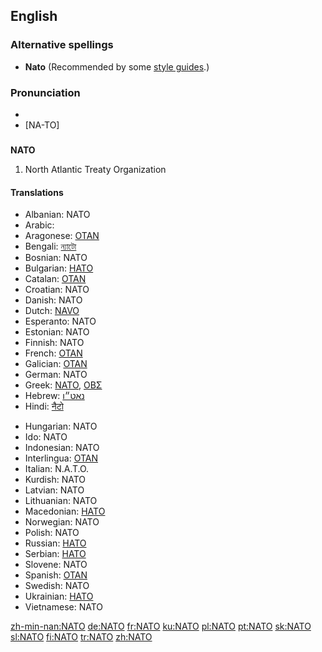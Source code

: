 {{see|nato}}
==English==
{{wikipedia}}

===Alternative spellings===
* '''Nato''' (Recommended by some [[style guide]]s.)

===Pronunciation===
*{{IPA|/'neɪtəʊ/}}
*[NA-TO]

==={{acronym}}===
'''NATO'''

# North Atlantic Treaty Organization

====Translations====
{{top}}
*Albanian: NATO
*Arabic: {{ARchar|[[حلف الناتو]]}}
*Aragonese: [[OTAN]] {{f}}
*Bengali: [[ন্যাটো]]
*Bosnian: NATO
*Bulgarian: [[НАТО]]
*Catalan: [[OTAN]] {{f}}
*Croatian: NATO
*Danish: NATO
*Dutch: [[NAVO]]
*Esperanto: NATO
*Estonian: NATO
*Finnish: NATO
*French: [[OTAN]] {{f}}
*Galician: [[OTAN]] {{f}}
*German: NATO {{f}}
*Greek: [[ΝΑΤΟ]], [[ΟΒΣ]]
*Hebrew: [[נאט״ו]]
*Hindi: [[नैटो]]
{{mid}}
*Hungarian: NATO
*Ido: NATO
*Indonesian: NATO
*Interlingua: [[OTAN]]
*Italian: N.A.T.O.
*Kurdish: NATO
*Latvian: NATO
*Lithuanian: NATO
*Macedonian: [[НАТО]]
*Norwegian: NATO
*Polish: NATO
*Russian: [[НАТО]] {{f}}
*Serbian: [[НАТО]]
*Slovene: NATO
*Spanish: [[OTAN]] {{f}}
*Swedish: NATO
*Ukrainian: [[НАТО]]
*Vietnamese: NATO
{{bottom}}

[[zh-min-nan:NATO]]
[[de:NATO]]
[[fr:NATO]]
[[ku:NATO]]
[[pl:NATO]]
[[pt:NATO]]
[[sk:NATO]]
[[sl:NATO]]
[[fi:NATO]]
[[tr:NATO]]
[[zh:NATO]]